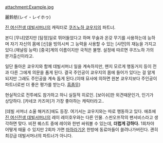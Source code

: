 attachment:Example.jpg

麗鈴舫(レイ・レイホゥ)

[[진 여신전생 데빌서머너]]의 캐릭터로 [[쿠즈노하 쿄우지]]의 파트너.

본디 [무녀]였지만 [탐정]일로 뛰어들었다고 하며 무술과 온갖 무기를 사용하는데 능하며 자기 자신의 몸에 [신]을 빙의시켜 그 능력을 사용할 수 있는 [샤먼]의 재능을 가지고 있다.(채널링 능력) [중국]계의 이름이지만 국적은 불명. 설정에 따르면 쿠즈노하 가의 분가출신이라고.

일단 돌아온 쿄우지와 함께 데빌서머너 일을 계속하지만, 왠지 모르게 행동거지 등이 전과 다른 그에게 의문을 품게 된다. 결국 주인공이 쿄우지의 몸에 들어가 있다는 걸 알게 되지만 그래도 주인공을 계속 돕게 된다.(이때 묘사에 의하면 원본 쿄우지보다 주인공이 파트너로썬 더 좋은 평가를 받는다. [[흠좀무]])

현실적으로 전투에도 참가하고 하니 실질적 히로인. [보이쉬]한 외견때문인가, 인기가 상당하다. [카네코 카즈마]가 가장 좋아하는 캐릭터라고..

[데빌 서머너 소울 해커즈]에도 등장. 여기서는 쿄우지와는 따로 행동하고 있다. 애초에 [[진 여신전생 데빌서머너]]의 레이 레이호우와는 다른 인물. 스핀오프작의 팬서비스라고 생각하면 맞다.
비젼 퀘스트 중에 레이와 한번 싸워볼 수 있는데, '''더럽게 강하다.''' 1회차야 어떻게 때울 수 있지만 2회차 가면 [[마하라기온]] 한방에 동료마들이 쓸려나가버린다. 괜히 최강급 데빌서머너의 파트너가 아니다.
